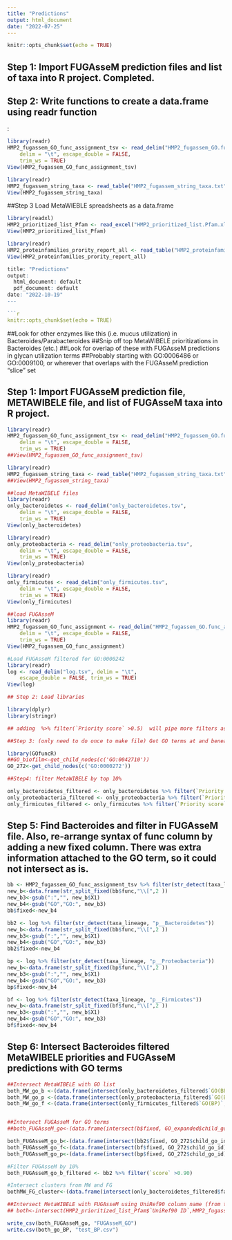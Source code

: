 ```yaml
---
title: "Predictions"
output: html_document
date: "2022-07-25"
---
```


```r
knitr::opts_chunk$set(echo = TRUE)
```

## Step 1: Import FUGAsseM prediction files and list of taxa into R project. Completed.
## Step 2: Write functions to create a data.frame using readr function
:
```r
library(readr)
HMP2_fugassem_GO_func_assignment_tsv <- read_delim("HMP2_fugassem_GO.func_assignment.tsv.gz", 
    delim = "\t", escape_double = FALSE, 
    trim_ws = TRUE)
View(HMP2_fugassem_GO_func_assignment_tsv)

library(readr)
HMP2_fugassem_string_taxa <- read_table("HMP2_fugassem_string_taxa.txt")
View(HMP2_fugassem_string_taxa)

```
##Step 3
Load MetaWIEBLE spreadsheets as a data.frame


```r
library(readxl)
HMP2_prioritized_list_Pfam <- read_excel("HMP2_prioritized_list.Pfam.xlsx")
View(HMP2_prioritized_list_Pfam)

library(readr)
HMP2_proteinfamilies_prority_report_all <- read_table("HMP2_proteinfamilies.prority_report.all.tsv")
View(HMP2_proteinfamilies_prority_report_all)

title: "Predictions"
output:
  html_document: default
  pdf_document: default
date: "2022-10-19"
---

```r
knitr::opts_chunk$set(echo = TRUE)
```

##Look for other enzymes like this (i.e. mucus utilization) in Bacteroides/Parabacteroides
##Snip off top MetaWIBELE prioritizations in Bacteroides (etc.)
##Look for overlap of these with FUGAsseM predictions in glycan utilization terms
##Probably starting with GO:0006486 or GO:0009100, or wherever that overlaps with the FUGAsseM prediction “slice” set

## Step 1: Import FUGAsseM prediction file, METAWIBELE file, and list of FUGAsseM taxa into R project.
```r
library(readr)
HMP2_fugassem_GO_func_assignment_tsv <- read_delim("HMP2_fugassem_GO.func_assignment.tsv.gz", 
    delim = "\t", escape_double = FALSE, 
    trim_ws = TRUE)
##View(HMP2_fugassem_GO_func_assignment_tsv)

library(readr)
HMP2_fugassem_string_taxa <- read_table("HMP2_fugassem_string_taxa.txt")
##View(HMP2_fugassem_string_taxa)

##load MetaWIBELE files
library(readr)
only_bacteroidetes <- read_delim("only_bacteroidetes.tsv", 
    delim = "\t", escape_double = FALSE, 
    trim_ws = TRUE)
View(only_bacteroidetes)

library(readr)
only_proteobacteria <- read_delim("only_proteobacteria.tsv", 
    delim = "\t", escape_double = FALSE, 
    trim_ws = TRUE)
View(only_proteobacteria)

library(readr)
only_firmicutes <- read_delim("only_firmicutes.tsv", 
    delim = "\t", escape_double = FALSE, 
    trim_ws = TRUE)
View(only_firmicutes)

##load FUGAsseM
library(readr)
HMP2_fugassem_GO_func_assignment <- read_delim("HMP2_fugassem_GO.func_assignment.tsv", 
    delim = "\t", escape_double = FALSE, 
    trim_ws = TRUE)
View(HMP2_fugassem_GO_func_assignment)

#Load FUGAsseM filtered for GO:0000242
library(readr)
log <- read_delim("log.tsv", delim = "\t", 
    escape_double = FALSE, trim_ws = TRUE)
View(log)

```


```r
## Step 2: Load libraries

library(dplyr)
library(stringr)

## adding  %>% filter(`Priority score` >0.5)  will pipe more filters as a TRUE/FALSE statement

```

```r
##Step 3: (only need to do once to make file) Get GO terms at and beneath parent terms 'GO:0000242". 'GO:0006486' or 'GO:0009100'

library(GOfuncR)
##GO_biofilm<-get_child_nodes(c('GO:0042710'))
GO_272<-get_child_nodes(c('GO:0000272'))


```
```r
##Step4: filter MetaWIBELE by top 10%

only_bacteroidetes_filtered <- only_bacteroidetes %>% filter(`Priority score` >0.9)
only_proteobacteria_filtered <- only_proteobacteria %>% filter(`Priority score` >0.9)
only_firmicutes_filtered <- only_firmicutes %>% filter(`Priority score` >0.9)
```

## Step 5: Find Bacteroides and filter in FUGAsseM file. Also, re-arrange syntax of func column by adding a new fixed column. There was extra information attached to the GO term, so it could not intersect as is.

```r

bb <- HMP2_fugassem_GO_func_assignment_tsv %>% filter(str_detect(taxa_lineage, "p__Bacteroidetes"))
new_b<-data.frame(str_split_fixed(bb$func,"\\[",2 ))
new_b3<-gsub(":","", new_b$X1)
new_b4<-gsub("GO","GO:", new_b3)
bb$fixed<-new_b4

```

```r
bb2 <- log %>% filter(str_detect(taxa_lineage, "p__Bacteroidetes"))
new_b<-data.frame(str_split_fixed(bb$func,"\\[",2 ))
new_b3<-gsub(":","", new_b$X1)
new_b4<-gsub("GO","GO:", new_b3)
bb2$fixed<-new_b4
```

```r
bp <- log %>% filter(str_detect(taxa_lineage, "p__Proteobacteria"))
new_b<-data.frame(str_split_fixed(bp$func,"\\[",2 ))
new_b3<-gsub(":","", new_b$X1)
new_b4<-gsub("GO","GO:", new_b3)
bp$fixed<-new_b4

```

```r
bf <- log %>% filter(str_detect(taxa_lineage, "p__Firmicutes"))
new_b<-data.frame(str_split_fixed(bf$func,"\\[",2 ))
new_b3<-gsub(":","", new_b$X1)
new_b4<-gsub("GO","GO:", new_b3)
bf$fixed<-new_b4

```
## Step 6: Intersect Bacteroides filtered MetaWIBELE priorities and FUGAsseM predictions with GO terms

```r
##Intersect MetaWIBELE with GO list
both_MW_go_b <-(data.frame(intersect(only_bacteroidetes_filtered$`GO(BP)`, GO_272$child_go_id)))
both_MW_go_p <-(data.frame(intersect(only_proteobacteria_filtered$`GO(BP)`, GO_272$child_go_id)))
both_MW_go_f <-(data.frame(intersect(only_firmicutes_filtered$`GO(BP)`, GO_272$child_go_id)))


##Intersect FUGAsseM for GO terms
##both_FUGAsseM_go<-(data.frame(intersect(b$fixed, GO_expanded$child_go_id)))

both_FUGAsseM_go_b<-(data.frame(intersect(bb2$fixed, GO_272$child_go_id)))
both_FUGAsseM_go_f<-(data.frame(intersect(bf$fixed, GO_272$child_go_id)))
both_FUGAsseM_go_p<-(data.frame(intersect(bp$fixed, GO_272$child_go_id)))

#Filter FUGAsseM by 10%
both_FUGAsseM_go_b_filtered <- bb2 %>% filter(`score` >0.90)

#Intersect clusters from MW and FG
bothMW_FG_cluster<-(data.frame(intersect(only_bacteroidetes_filtered$familyID,bb2$feature)))

##Intersect MetaWIBELE with FUGAsseM using UniRef90 column name (from training with Xochitl)
## both<-intersect(HMP2_prioritized_list_Pfam$`UniRef90 ID`,HMP2_fugassem_GO_func_assignment_tsv$UniRef90)

write_csv(both_FUGAsseM_go, "FUGAsseM_GO")
write.csv(both_go_BP, "test_BP.csv")

```


